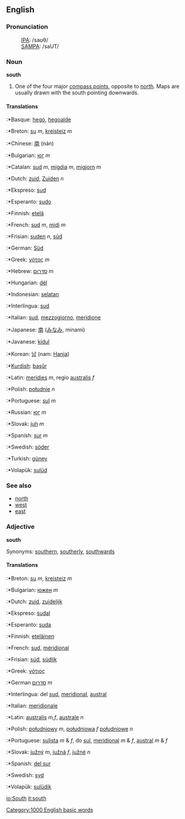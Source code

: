 ==English==
===Pronunciation===
:[[International Phonetic Alphabet|IPA]]: /saʊθ/
:[[SAMPA]]: /saUT/

===Noun===
'''south'''

# One of the four major [[compass point]]s, opposite to [[north]]. Maps are usually drawn with the south pointing downwards.

====Translations====

:*Basque: [[hego]], [[hegoalde]]
:*Breton: [[su]] ''m'', [[kreisteiz]] ''m''
:*Chinese: [[南]] (nán)
:*Bulgarian: [[юг]] ''m''
:*Catalan: [[sud]] ''m'', [[migdia]] ''m'', [[migjorn]] ''m''
:*Dutch: [[zuid]], [[Zuiden]] ''n''
:*Ekspreso: [[sud]]
:*Esperanto: [[sudo]]
:*Finnish: [[etelä]]
:*French: [[sud]] ''m'', [[midi]] ''m''
:*Frisian: [[suden]] ''n'', [[súd]]
:*German: [[Süd]]
:*Greek: [[νότος]] ''m''
:*Hebrew: [[סדרום]] ''m''
:*Hungarian: [[dél]]
:*Indonesian: [[selatan]]
:*Interlingua: [[sud]]
:*Italian: [[sud]], [[mezzogiorno]], [[meridione]]
:*Japanese: [[南]] ([[みなみ]], minami)
:*Javanese: [[kidul]]
:*Korean: [[남]] (nam: [[Hanja]])
:*[[Kurdish]]: [[başûr]]
:*Latin: [[meridies]] ''m'', regio [[australis]] ''f''
:*Polish: [[południe]] ''n''
:*Portuguese: [[sul]] ''m''
:*Russian: [[юг]] ''m''
:*Slovak: [[juh]] ''m''
:*Spanish: [[sur]] ''m''
:*Swedish: [[söder]]
:*Turkish: [[güney]]
:*Volapük: [[sulüd]]

===See also===

*[[north]]
*[[west]]
*[[east]]

===Adjective===
'''south'''

Synonyms: [[southern]], [[southerly]], [[southwards]]

====Translations====

:*Breton: [[su]] ''m'', [[kreisteiz]] ''m''
:*Bulgarian: [[южен]] ''m''
:*Dutch: [[zuid]], [[zuidelijk]]
:*Ekspreso: [[sudal]]
:*Esperanto: [[suda]]
:*Finnish: [[eteläinen]]
:*French: [[sud]], [[méridional]]
:*Frisian: [[súd]], [[súdlik]]
:*Greek: [[νότιος]] 
:*German [[סדרום]] ''m''
:*Interlingua: del [[sud]], [[meridional]], [[austral]]
:*Italian: [[meridionale]]
:*Latin: [[australis]] ''m,f'', [[australe]] ''n''
:*Polish: [[południowy]] ''m'', [[południowa]] ''f'' [[południowe]] ''n''
:*Portuguese: [[sulista]] ''m'' & ''f'', do [[sul]], [[meridional]] ''m'' & ''f'', [[austral]] ''m'' & ''f''
:*Slovak: [[južný]] ''m'', [[južná]] ''f'', [[južné]] ''n''
:*Spanish: [[del sur]]
:*Swedish: [[syd]]
:*Volapük: [[sulüdik]]
[[Category:1000 English basic words]]

[[io:South]]
[[it:south]]
